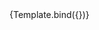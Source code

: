 

<Meta title="Design System/SideBar/Light Mode" component={SideBar} />



<Canvas>
  <Story
    name="Side Bar" parameters={{backgrounds: { default: 'dark' }}}
    args={{
        mode: "light",
    }}
  >
    {Template.bind({})}
  </Story>
</Canvas>
